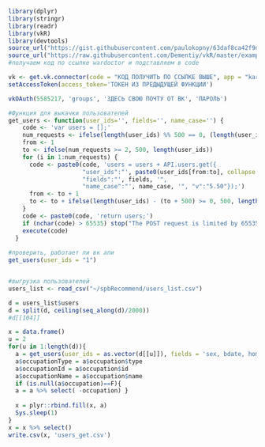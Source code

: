 
```r
library(dplyr)
library(stringr)
library(readr)
library(vkR)
library(devtools)
source_url("https://gist.githubusercontent.com/paulokopny/63daf8ca42f9d842b122/raw/bf7c8f9f6944b44e7c791cb66f4919bd762f4dc9/vk.R")
source_url("https://raw.githubusercontent.com/Dementiy/vkR/master/examples/execute.R")
#получаем код по ссылке wardoctor и подставляем в code

vk <- get.vk.connector(code = "КОД ПОЛУЧИТЬ ПО ССЫЛКЕ ВЫШЕ", app = "karepin", debug = T) 
setAccessToken(access_token='ТОКЕН ИЗ ПРЕДЫДУЩЕЙ ФУНКЦИИ')

vkOAuth(5585217, 'groups', 'ЗДЕСЬ СВОЮ ПОЧТУ ОТ ВК', 'ПАРОЛЬ')

#Функция для выкачки пользователей 
get_users <- function(user_ids='', fields='', name_case='') {
    code <- 'var users = [];'
    num_requests <- ifelse(length(user_ids) %% 500 == 0, (length(user_ids) %/% 500), (length(user_ids) %/% 500) + 1)
    from <- 1
    to <- ifelse(num_requests >= 2, 500, length(user_ids))
    for (i in 1:num_requests) {
      code <- paste0(code, 'users = users + API.users.get({
                     "user_ids":"', paste0(user_ids[from:to], collapse = ','), '", 
                     "fields":"', fields, '", 
                     "name_case":"', name_case, '", "v":"5.50"});')
      from <- to + 1
      to <- to + ifelse(length(user_ids) - (to + 500) >= 0, 500, length(user_ids) - to)
    }
    code <- paste0(code, 'return users;')
    if (nchar(code) > 65535) stop("The POST request is limited by 65535 bytes")
    execute(code)
  }
  
#проверить, работает ли вк апи 
get_users(user_ids = "1")


#выгрузка пользователей
users_list <- read_csv("~/spbRecommend/users_list.csv")

d = users_list$users
d = split(d, ceiling(seq_along(d)/2000))
#d[[104]]

x = data.frame() 
u = 2
for(u in 1:length(d)){ 
  a = get_users(user_ids = as.vector(d[[u]]), fields = 'sex, bdate, home_town, lists, has_mobile, contacts, site, education, followers_count, common_count, occupation, screen_name') 
  a$occupationType = a$occupation$type 
  a$occupationId = a$occupation$id 
  a$occupationName = a$occupation$name 
  if (is.null(a$occupation)==F){
  a = a %>% select( -occupation) } 
  
  x = plyr::rbind.fill(x, a) 
  Sys.sleep(1) 
} 
x = x %>% select()
write.csv(x, 'users_get.csv')

```

